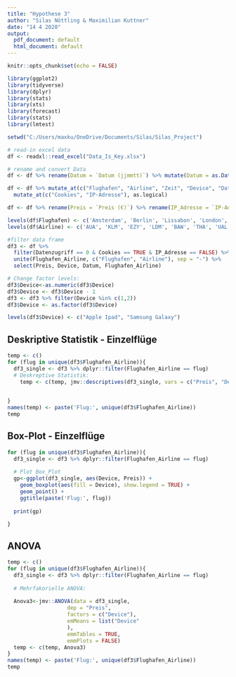 ```yaml
---
title: "Hypothese 3"
author: "Silas Nöttling & Maximilian Kuttner"
date: "14 4 2020"
output:
  pdf_document: default
  html_document: default
---
```


```r
knitr::opts_chunk$set(echo = FALSE)
```

```r
library(ggplot2)
library(tidyverse)
library(dplyr)
library(stats)
library(xts)
library(forecast)
library(stats)
library(lmtest)
```

```r
setwd("C:/Users/maxku/OneDrive/Documents/Silas/Silas_Project")
```

```r
# read-in excel data
df <- readxl::read_excel("Data_Is_Key.xlsx")
```

```r
# rename and convert Data
df <- df %>% rename(Datum = `Datum (jjmmtt)`) %>% mutate(Datum = as.Date(Datum, format = "%y%m%d"))

df <- df %>% mutate_at(c("Flughafen", "Airline", "Zeit", "Device", "Datenzugriff"), as.factor) %>% 
  mutate_at(c("Cookies", "IP-Adresse"), as.logical)

df <- df %>% rename(Preis = `Preis (€)`) %>% rename(IP_Adresse = `IP-Adresse`)

levels(df$Flughafen) <- c('Amsterdam', 'Berlin', 'Lissabon', 'London', 'Bangkok', 'New York', 'Tokio')
levels(df$Airline) <- c('AUA', 'KLM', 'EZY', 'LDM', 'BAW', 'THA', 'UAL', 'ANA')

```

````r
#filter data frame
df3 <- df %>%
  filter(Datenzugriff == 0 & Cookies == TRUE & IP_Adresse == FALSE) %>% 
  unite(Flughafen_Airline, c("Flughafen", "Airline"), sep = "-") %>% 
  select(Preis, Device, Datum, Flughafen_Airline)

# Change factor levels:
df3$Device<-as.numeric(df3$Device)
df3$Device <- df3$Device - 1
df3 <- df3 %>% filter(Device %in% c(1,2))
df3$Device <- as.factor(df3$Device)

levels(df3$Device) <- c("Apple Ipad", "Samsung Galaxy")
````



## Deskriptive Statistik - Einzelflüge
````r
temp <- c()
for (flug in unique(df3$Flughafen_Airline)){
  df3_single <- df3 %>% dplyr::filter(Flughafen_Airline == flug)
  # Deskreptive Statistik:
    temp <- c(temp, jmv::descriptives(df3_single, vars = c("Preis", "Device"), sd = TRUE, missing = TRUE, freq = F))

  
}
names(temp) <- paste('Flug:', unique(df3$Flughafen_Airline))
temp
````


## Box-Plot - Einzelflüge
````r

for (flug in unique(df3$Flughafen_Airline)){
  df3_single <- df3 %>% dplyr::filter(Flughafen_Airline == flug)
  
  # Plot Box_Plot
  gp<-ggplot(df3_single, aes(Device, Preis)) +
    geom_boxplot(aes(fill = Device), show.legend = TRUE) +
    geom_point() +
    ggtitle(paste('Flug:', flug))
  
  print(gp)

}

````

## ANOVA
````r
temp <- c()
for (flug in unique(df3$Flughafen_Airline)){
  df3_single <- df3 %>% dplyr::filter(Flughafen_Airline == flug)
  
  # Mehrfakorielle ANOVA:
  
  Anova3<-jmv::ANOVA(data = df3_single, 
                   dep = "Preis",
                   factors = c("Device"),
                   emMeans = list("Device"
                   ),
                   emmTables = TRUE,
                   emmPlots = FALSE)
  temp <- c(temp, Anova3)
}
names(temp) <- paste('Flug:', unique(df3$Flughafen_Airline))
temp
````
